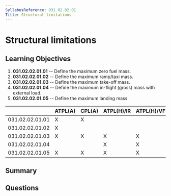 ```yaml
---
SyllabusReference: 031.02.02.01
Title: Structural limitations
---
```


# Structural limitations

## Learning Objectives

1. **031.02.02.01.01** -- Define the maximum zero fuel mass.
2. **031.02.02.01.02** -- Define the maximum ramp/taxi mass.
3. **031.02.02.01.03** -- Define the maximum take-off mass.
4. **031.02.02.01.04** -- Define the maximum in-flight (gross) mass with external
   load.
5. **031.02.02.01.05** -- Define the maximum landing mass.

|                 | ATPL(A) | CPL(A) | ATPL(H)/IR | ATPL(H)/VFR | CPL(H) | IR  | CBIR(A) |
| --------------- | ------- | ------ | ---------- | ----------- | ------ | --- | ------- |
| 031.02.02.01.01 | X       | X      |            |             |        |     |         |
| 031.02.02.01.02 | X       |        |            |             |        |     |         |
| 031.02.02.01.03 | X       | X      | X          | X           | X      |     |         |
| 031.02.02.01.04 |         |        | X          | X           | X      |     |         |
| 031.02.02.01.05 | X       | X      | X          | X           | X      |     |         |

## Summary

## Questions

